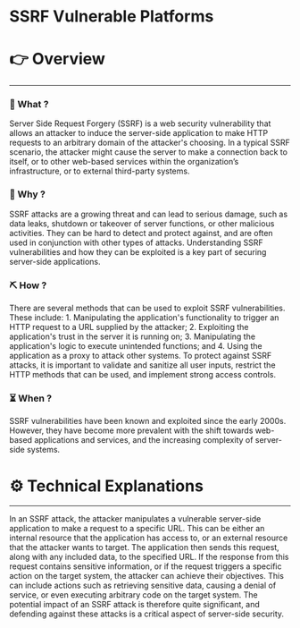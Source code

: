 # SSRF Vulnerable Platforms


# 👉 Overview

---

### 👀 What ?

Server Side Request Forgery (SSRF) is a web security vulnerability that allows an attacker to induce the server-side application to make HTTP requests to an arbitrary domain of the attacker's choosing. In a typical SSRF scenario, the attacker might cause the server to make a connection back to itself, or to other web-based services within the organization’s infrastructure, or to external third-party systems.


### 🧐 Why ?

SSRF attacks are a growing threat and can lead to serious damage, such as data leaks, shutdown or takeover of server functions, or other malicious activities. They can be hard to detect and protect against, and are often used in conjunction with other types of attacks. Understanding SSRF vulnerabilities and how they can be exploited is a key part of securing server-side applications.


### ⛏️ How ?

There are several methods that can be used to exploit SSRF vulnerabilities. These include: 1. Manipulating the application's functionality to trigger an HTTP request to a URL supplied by the attacker; 2. Exploiting the application's trust in the server it is running on; 3. Manipulating the application's logic to execute unintended functions; and 4. Using the application as a proxy to attack other systems. To protect against SSRF attacks, it is important to validate and sanitize all user inputs, restrict the HTTP methods that can be used, and implement strong access controls.


### ⏳ When ?

SSRF vulnerabilities have been known and exploited since the early 2000s. However, they have become more prevalent with the shift towards web-based applications and services, and the increasing complexity of server-side systems.


# ⚙️ Technical Explanations

---

In an SSRF attack, the attacker manipulates a vulnerable server-side application to make a request to a specific URL. This can be either an internal resource that the application has access to, or an external resource that the attacker wants to target. The application then sends this request, along with any included data, to the specified URL. If the response from this request contains sensitive information, or if the request triggers a specific action on the target system, the attacker can achieve their objectives. This can include actions such as retrieving sensitive data, causing a denial of service, or even executing arbitrary code on the target system. The potential impact of an SSRF attack is therefore quite significant, and defending against these attacks is a critical aspect of server-side security.

